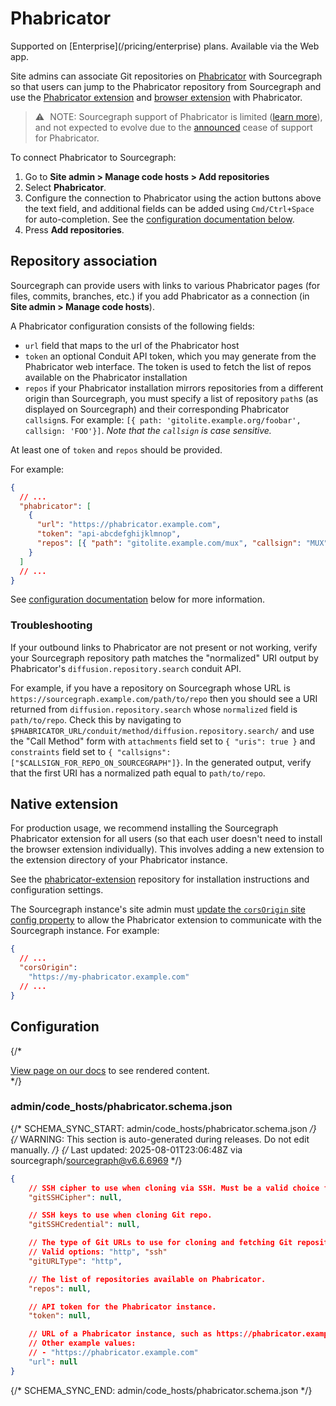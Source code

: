 # Phabricator

<TierCallout>
  Supported on [Enterprise](/pricing/enterprise) plans.
  <user>
    Available via the Web app.
  </user>
</TierCallout>

Site admins can associate Git repositories on [Phabricator](https://phabricator.org) with Sourcegraph so that users can jump to the Phabricator repository from Sourcegraph and use the [Phabricator extension](#native-extension) and [browser extension](/integration/browser_extension) with Phabricator.

> ⚠️ NOTE: Sourcegraph support of Phabricator is limited ([learn more](/integration/phabricator)), and not expected to evolve due to the [announced](https://admin.phacility.com/phame/post/view/11/phacility_is_winding_down_operations/) cease of support for Phabricator.

To connect Phabricator to Sourcegraph:

1. Go to **Site admin > Manage code hosts > Add repositories**
1. Select **Phabricator**.
1. Configure the connection to Phabricator using the action buttons above the text field, and additional fields can be added using `Cmd/Ctrl+Space` for auto-completion. See the [configuration documentation below](#configuration).
1. Press **Add repositories**.

## Repository association

Sourcegraph can provide users with links to various Phabricator pages (for files, commits, branches, etc.) if you add Phabricator as a connection (in **Site admin > Manage code hosts**).

A Phabricator configuration consists of the following fields:

- `url` field that maps to the url of the Phabricator host
- `token` an optional Conduit API token, which you may generate from the Phabricator web interface. The token is used to fetch the list of repos available on the Phabricator installation
- `repos` if your Phabricator installation mirrors repositories from a different origin than Sourcegraph, you must specify a list of repository `path`s (as displayed on Sourcegraph) and their corresponding Phabricator `callsign`s. For example: `[{ path: 'gitolite.example.org/foobar', callsign: 'FOO'}]`. _Note that the `callsign` is case sensitive._

At least one of `token` and `repos` should be provided.

For example:

```json
{
  // ...
  "phabricator": [
    {
      "url": "https://phabricator.example.com",
      "token": "api-abcdefghijklmnop",
      "repos": [{ "path": "gitolite.example.com/mux", "callsign": "MUX" }]
    }
  ]
  // ...
}
```

See [configuration documentation](#configuration) below for more information.

### Troubleshooting

If your outbound links to Phabricator are not present or not working, verify your Sourcegraph repository path matches the "normalized" URI output by Phabricator's `diffusion.repository.search` conduit API.

For example, if you have a repository on Sourcegraph whose URL is `https://sourcegraph.example.com/path/to/repo` then you should see a URI returned from `diffusion.repository.search` whose `normalized` field is `path/to/repo`. Check this by navigating to `$PHABRICATOR_URL/conduit/method/diffusion.repository.search/` and use the "Call Method" form with `attachments` field set to `{ "uris": true }` and `constraints` field set to `{ "callsigns": ["$CALLSIGN_FOR_REPO_ON_SOURCEGRAPH"]}`. In the generated output, verify that the first URI has a normalized path equal to `path/to/repo`.

## Native extension

For production usage, we recommend installing the Sourcegraph Phabricator extension for all users (so that each user doesn't need to install the browser extension individually). This involves adding a new extension to the extension directory of your Phabricator instance.

See the [phabricator-extension](https://github.com/sourcegraph/phabricator-extension) repository for installation instructions and configuration settings.

The Sourcegraph instance's site admin must [update the `corsOrigin` site config property](/admin/config/site_config) to allow the Phabricator extension to communicate with the Sourcegraph instance. For example:

```json
{
  // ...
  "corsOrigin":
    "https://my-phabricator.example.com"
  // ...
}
```

## Configuration

{/* <div markdown-func=jsonschemadoc jsonschemadoc:path="admin/code_hosts/phabricator.schema.json">[View page on our docs](/admin/code_hosts/phabricator) to see rendered content.</div> */}

### admin/code_hosts/phabricator.schema.json

{/* SCHEMA_SYNC_START: admin/code_hosts/phabricator.schema.json */}
{/* WARNING: This section is auto-generated during releases. Do not edit manually. */}
{/* Last updated: 2025-08-01T23:06:48Z via sourcegraph/sourcegraph@v6.6.6969 */}
```json
{
	// SSH cipher to use when cloning via SSH. Must be a valid choice from `ssh -Q cipher`.
	"gitSSHCipher": null,

	// SSH keys to use when cloning Git repo.
	"gitSSHCredential": null,

	// The type of Git URLs to use for cloning and fetching Git repositories.
	// Valid options: "http", "ssh"
	"gitURLType": "http",

	// The list of repositories available on Phabricator.
	"repos": null,

	// API token for the Phabricator instance.
	"token": null,

	// URL of a Phabricator instance, such as https://phabricator.example.com
	// Other example values:
	// - "https://phabricator.example.com"
	"url": null
}
```
{/* SCHEMA_SYNC_END: admin/code_hosts/phabricator.schema.json */}
